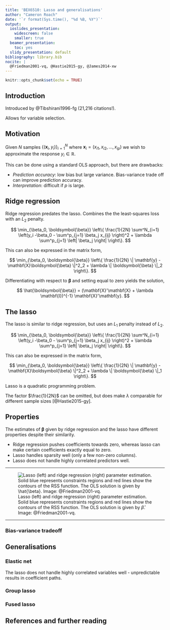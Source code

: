 ```yaml
---
title: 'BEX6510: Lasso and generalisations'
author: "Cameron Roach"
date: '`r format(Sys.time(), "%d %B, %Y")`'
output:
  ioslides_presentation:
    widescreen: false
    smaller: true
  beamer_presentation:
    toc: yes
  slidy_presentation: default
bibliography: library.bib
nocite: | 
  @Friedman2001-vq, @Hastie2015-gy, @James2014-xw
---
```


```r
knitr::opts_chunk$set(echo = TRUE)
```

## Introduction

Introduced by @Tibshirani1996-fg (21,216 citations!).

Allows for variable selection.


## Motivation

Given $N$ samples $\left\{ (\mathbf{x}_i, y_i) \right\}_{i=1}^N$ where $\mathbf{x}_i = (x_{i1}, x_{i2}, \ldots, x_{ip})$ we wish to approximate the response $y_i \in \mathbb{R}$.

This can be done using a standard OLS approach, but there are drawbacks:

* _Prediction accuracy_: low bias but large variance. Bias-variance trade off can improve prediction accuracy.
* _Interpretation_: difficult if $p$ is large.


## Ridge regression

Ridge regression predates the lasso. Combines the the least-squares loss with an $L_2$ penalty.

$$
\min_{\beta_0, \boldsymbol{\beta}}  \left\{ 
  \frac{1}{2N} \sum^N_{i=1} \left(y_i -\beta_0 - \sum^p_{j=1} \beta_j x_{ij} \right)^2 +
  \lambda \sum^p_{j=1} \left| \beta_j \right|
\right\}.
$$

This can also be expressed in the matrix form,

$$
\min_{\beta_0, \boldsymbol{\beta}}  \left\{ 
  \frac{1}{2N} \| \mathbf{y} - \mathbf{X}\boldsymbol{\beta} \|^2_2 + \lambda \| \boldsymbol{\beta} \|_2
\right\}.
$$

Differentiating with respect to $\boldsymbol{\beta}$ and setting equal to zero yields the solution,

$$
\hat{\boldsymbol{\beta}} = (\mathbf{X}'\mathbf{X} + \lambda \mathbf{I})^{-1} \mathbf{X}'\mathbf{y}.
$$



## The lasso

The lasso is similar to ridge regression, but uses an $L_1$ penalty instead of $L_2$.

$$
\min_{\beta_0, \boldsymbol{\beta}}  \left\{ 
  \frac{1}{2N} \sum^N_{i=1} \left(y_i -\beta_0 - \sum^p_{j=1} \beta_j x_{ij} \right)^2 +
  \lambda \sum^p_{j=1} \left| \beta_j \right|
\right\}.
$$

This can also be expressed in the matrix form,

$$
\min_{\beta_0, \boldsymbol{\beta}}  \left\{ 
  \frac{1}{2N} \| \mathbf{y} - \mathbf{X}\boldsymbol{\beta} \|^2_2 + \lambda \| \boldsymbol{\beta} \|_1
\right\}.
$$

Lasso is a quadratic programming problem.

The factor $\frac{1}{2N}$ can be omitted, but does make $\lambda$ comparable for different sample sizes [@Hastie2015-gy].

## Properties

The estimates of $\boldsymbol{\beta}$ given by ridge regression and the lasso have different properties despite their similarity.

* Ridge regression pushes coefficients towards zero, whereas lasso can make certain coefficients exactly equal to zero.
* Lasso handles sparsity well (only a few non-zero columns).
* Lasso does not handle highly correlated predictors well.

----

<div class="centered">

![Lasso (left) and ridge regression (right) parameter estimation. Solid blue represents constraints regions and red lines show the contours of the RSS function. The OLS solution is given by $\hat{\beta}$. Image: @Friedman2001-vq.](figures/lasso-ridge-estimation.png)

</div>

----

### Bias-variance tradeoff

## Generalisations

### Elastic net

The lasso does not handle highly correlated variables well - unpredictable results in coefficient paths.

### Group lasso

### Fused lasso



## References and further reading {-}


